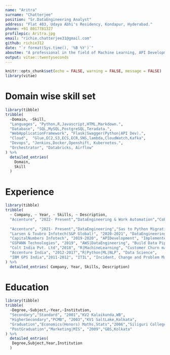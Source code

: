 ```yaml
---
name: "Aritra"
surname: "Chatterjee"
position: "Sr.DataEngineering Analyst"
address: "Flat 403, Udaya Abhi's Residency, Kondapur, Hyderabad."
phone: +91 8017781327
profilepic: Aritra.jpg
email: "richie.chatterjee31@gmail.com"
github: richie312
date: "`r format(Sys.time(), '%B %Y')`"
aboutme: "A professional in the field of Machine Learning, API Development, Data Engineering and Devops with more than 10 years of experience."
output: vitae::twentyseconds
---
```


```r
knitr::opts_chunk$set(echo = FALSE, warning = FALSE, message = FALSE)
library(vitae)
```

# Domain wise skill set

```r
library(tibble)
tribble(
  ~Domain, ~Skill,
  "Languages", "Python,R,Javascript,HTML,Markdown.",
  "Database", "SQL,MySQL,PostgreSQL,Teradata.",
  "WebApplicationFramework", "Flask|Swagger(Python|API Dev).",
  "Cloud",  "Glue,EC2,S3,ECS,ECR,SNS,lambda,CloudWatch,Kafka",
  "Devops", "Jenkins,Docker,Openshift, Kubernetes.",
  "Orchestrator", "Databricks, Airflow"
) %>% 
  detailed_entries(
    Domain,
    Skill
  )
```

# Experience

```r
library(tibble)
tribble(
  ~ Company, ~ Year, ~ Skills, ~ Description,
  "Accenture", "2022- Present","DataEngineering & Work Automation","Cobol to python migration, scheduling jobs using databricks. Work Automation using pipeline to update the databricks json, gcs bucket and other infrastructure related documents for end 2 end executuion of pipeine. Use of yml files to write CI|CD pipelines.",
  
  "Accenture", "2021- Present","DataEngineering","Sas to Python Migration,IRB Document Integration using python, Data Modelling & Dataquality using pyspark. AWS Lambda Deployment, Jenkins Pipeline, AWS Route 53, Spark Transformations along with Kafka|AWS Kinesis.",
  "Larsen & Toubro Infotech(S&P Global)", "2020-2021", "DataEngineering", "Planned, designed and implemented automated framework which takes json template as an input and applies spark transformation on dataset to generate the report in json which finally feeds the predefined tableau dashboard.",
  "CapitalNumbers Infotech", "2019-2020", "APIDevelopment", "Implemented Online Compiler for 14 different languages using sphere engine api, api creation (flask).",
  "GSPANN Technologies", "2019", "AWS|DataEngineering", "Build Data Pipeline for Google Analytics for client web application. Aws automation using boto3 with Python.",
  "Colt India Pvt. Ltd","2018", "R|MachineLearning", "Customer Churn management. Visualisation using leaflet and network graph.",
  "Accenture India", "2012-2017","R|Python|ML|NLP", "Data Science",
  "IBM GPS India","2011-2012", "ITIL", "Incident, Change and Problem Management."
) %>% 
  detailed_entries( Company, Year, Skills, Description)
```

# Education

```r
library(tibble)
tribble(
  ~Degree,~Subject,~Year,~Institution,
  "Secondary","Standard", "2001","KV2 Kalaikunda,WB",
  "HigherSecondary","PCMB", "2003","KV1 SaltLake,Kolkata",
  "Graduation","Economics(Honors) Maths,Stats","2006","Siliguri College, WB",
  "PostGraduation","Marketing|MIS", "2009","GBS,Kolkata"
) %>% 
  detailed_entries(
   Degree,Subject,Year,Institution
  )
```